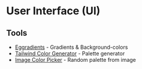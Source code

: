 # User Interface (UI)

## Tools

- [Eggradients](https://www.eggradients.com/category/blue-gradient) - Gradients & Background-colors
- [Tailwind Color Generator](https://uicolors.app/create) - Palette generator
- [Image Color Picker](https://imagecolorpicker.com) - Random palette from image